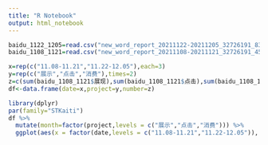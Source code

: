 ```yaml
---
title: "R Notebook"
output: html_notebook
---
```

```r
baidu_1122_1205=read.csv("new_word_report_20211122-20211205_32726191_832894.csv")
baidu_1108_1121=read.csv("new_word_report_20211108-20211121_32726191_457485.csv")
```

```r
x=rep(c("11.08-11.21","11.22-12.05"),each=3)
y=rep(c("展示","点击","消费"),times=2)
z=c(sum(baidu_1108_1121$展现),sum(baidu_1108_1121$点击),sum(baidu_1108_1121$消费),sum(baidu_1122_1205$展现),sum(baidu_1122_1205$点击),sum(baidu_1122_1205$消费))
df<-data.frame(date=x,project=y,number=z)

```

```r
library(dplyr)
par(family="STKaiti")
df %>%
  mutate(month=factor(project,levels = c("展示","点击","消费"))) %>%
  ggplot(aes(x = factor(date,levels = c("11.08-11.21","11.22-12.05")), y = number, fill = project)) + geom_bar(stat = 'identity', position = 'dodge',width = 0.8)+geom_text(aes(label = number,color=project),position=position_dodge(width = 0.8),size = 3,vjust = -0.25)+labs(x="项目类型",y="数量",title = "11.08-12.05两周数据对比")+theme_grey(base_family = "STKaiti")
```

